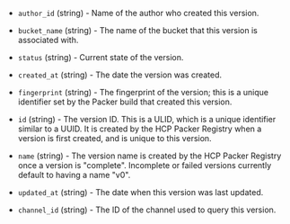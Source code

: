 <!-- Code generated from the comments of the DatasourceOutput struct in datasource/hcp-packer-version/data.go; DO NOT EDIT MANUALLY -->

- `author_id` (string) - Name of the author who created this version.

- `bucket_name` (string) - The name of the bucket that this version is associated with.

- `status` (string) - Current state of the version.

- `created_at` (string) - The date the version was created.

- `fingerprint` (string) - The fingerprint of the version; this is a  unique identifier set by the Packer build
  that created this version.

- `id` (string) - The version ID. This is a ULID, which is a unique identifier similar
  to a UUID. It is created by the HCP Packer Registry when a version is
  first created, and is unique to this version.

- `name` (string) - The version name is created by the HCP Packer Registry once a version is
  "complete". Incomplete or failed versions currently default to having a name "v0".

- `updated_at` (string) - The date when this version was last updated.

- `channel_id` (string) - The ID of the channel used to query this version.

<!-- End of code generated from the comments of the DatasourceOutput struct in datasource/hcp-packer-version/data.go; -->
